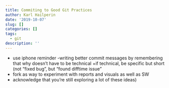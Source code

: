 ```yaml
---
title: Commiting to Good Git Practices
author: Karl Hailperin
date: '2019-10-07'
slug: []
categories: []
tags:
  - git
description: ''
---
```

- use iphone reminder
-writing better commit messages by remembering that why doesn't have to be technical
  +if technical, be specific but short (not "fixed bug", but "found difftime issue"
- fork as way to experiment with reports and visuals as well as SW
- acknowledge that you're still exploring a lot of these ideas)
